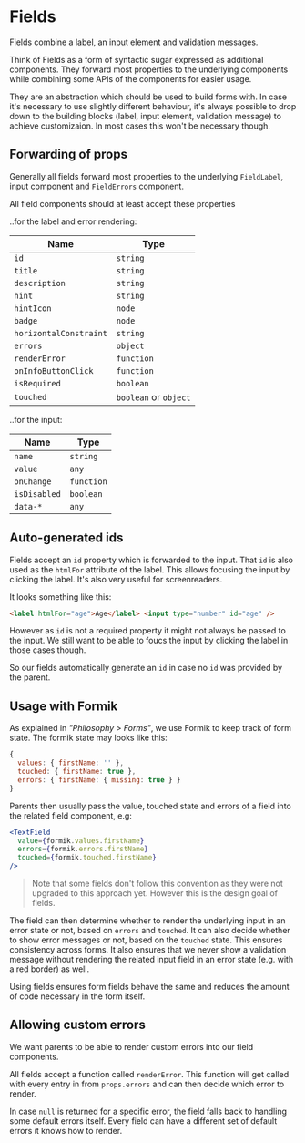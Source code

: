 

<Meta title="Form/Fields/Readme" />

# Fields

Fields combine a label, an input element and validation messages.

Think of Fields as a form of syntactic sugar expressed as additional components.
They forward most properties to the underlying components while combining some
APIs of the components for easier usage.

They are an abstraction which should be used to build forms with.
In case it's necessary to use slightly different behaviour, it's always possible
to drop down to the building blocks (label, input element, validation message) to
achieve customizaion. In most cases this won't be necessary though.

## Forwarding of props

Generally all fields forward most properties to the underlying `FieldLabel`, input component and `FieldErrors` component.

All field components should at least accept these properties

..for the label and error rendering:

| Name                   |  Type                 |
| ---------------------- | --------------------- |
| `id`                   | `string`              |
| `title`                | `string`              |
| `description`          | `string`              |
| `hint`                 | `string`              |
| `hintIcon`             | `node`                |
| `badge`                | `node`                |
| `horizontalConstraint` | `string`              |
| `errors`               | `object`              |
| `renderError`          | `function`            |
| `onInfoButtonClick`    | `function`            |
| `isRequired`           | `boolean`             |
| `touched`              | `boolean` or `object` |

..for the input:

| Name         |  Type      |
| ------------ | ---------- |
| `name`       | `string`   |
| `value`      | `any`      |
| `onChange`   | `function` |
| `isDisabled` | `boolean`  |
| `data-*`     | `any`      |

## Auto-generated ids

Fields accept an `id` property which is forwarded to the input.
That `id` is also used as the `htmlFor` attribute of the label.
This allows focusing the input by clicking the label.
It's also very useful for screenreaders.

It looks something like this:

```html
<label htmlFor="age">Age</label> <input type="number" id="age" />
```

However as `id` is not a required property it might not always be passed to the
input. We still want to be able to foucs the input by clicking the label in those
cases though.

So our fields automatically generate an `id` in case no `id` was provided by the parent.

## Usage with Formik

As explained in _"Philosophy > Forms"_, we use Formik to keep track of form state. The formik state may looks like this:

```js
{
  values: { firstName: '' },
  touched: { firstName: true },
  errors: { firstName: { missing: true } }
}
```

Parents then usually pass the value, touched state and errors of a field into the related field component, e.g:

```jsx
<TextField
  value={formik.values.firstName}
  errors={formik.errors.firstName}
  touched={formik.touched.firstName}
/>
```

> Note that some fields don't follow this convention as they were not
> upgraded to this approach yet. However this is the design goal of fields.

The field can then determine whether to render the underlying input in an error state or not, based on `errors` and `touched`.
It can also decide whether to show error messages or not, based on the `touched` state. This ensures consistency across forms.
It also ensures that we never show a validation message without rendering the related input field in an error state (e.g. with a red border) as well.

Using fields ensures form fields behave the same and reduces the amount of code necessary in the form itself.

## Allowing custom errors

We want parents to be able to render custom errors into our field components.

All fields accept a function called `renderError`.
This function will get called with every entry in from `props.errors` and can then decide which error to render.

In case `null` is returned for a specific error, the field falls back to handling some default errors itself.
Every field can have a different set of default errors it knows how to render.
